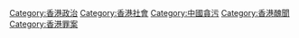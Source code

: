 [[Category:香港政治|Category:香港政治]]
[[Category:香港社會|Category:香港社會]]
[[Category:中國貪污|Category:中國貪污]]
[[Category:香港醜聞|Category:香港醜聞]]
[[Category:香港罪案|Category:香港罪案]]